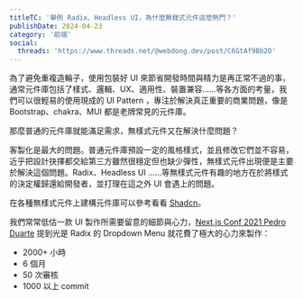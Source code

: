 ```yaml
---
titleTC: '舉例 Radix、Headless UI，為什麼無樣式元件這麼熱門？'
publishDate: 2024-04-23
category: '前端'
social:
  threads: 'https://www.threads.net/@webdong.dev/post/C6GtAf9Bb2O'
---
```


為了避免重複造輪子，使用包裝好 UI 來節省開發時間與精力是再正常不過的事，通常元件庫包括了樣式、邏輯、UX、適用性、裝置兼容……等各方面的考量，我們可以很輕易的使用現成的 UI Pattern ，專注於解決真正重要的商業問題，像是 Bootstrap、chakra、MUI 都是老牌常見的元件庫。

那麼普通的元件庫就能滿足需求，無樣式元件又在解決什麼問題？

客製化是最大的問題。普通元件庫預設一定的風格樣式，並且修改它們並不容易，近乎把設計抉擇都交給第三方雖然很穩定但也缺少彈性，無樣式元件出現便是主要於解決這個問題。Radix、Headless UI ……等無樣式元件有趣的地方在於將樣式的決定權歸還給開發者，並打理在這之外 UI 會遇上的問題。

在各種無樣式元件上建構元件庫可以參考看看 [Shadcn](https://ui.shadcn.com/)。

我們常常低估一款 UI 製作所需要留意的細節與心力，[Next.js Conf 2021 Pedro Duarte](https://www.youtube.com/watch?v=lY-RQjWeweo) 提到光是 Radix 的 Dropdown Menu 就花費了極大的心力來製作：

- 2000+ 小時
- 6 個月
- 50 次審核
- 1000 以上 commit
